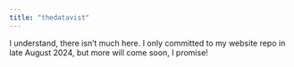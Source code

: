 ```yaml
---
title: "thedatavist"
---
```


I understand, there isn't much here. I only committed to my website repo in late August 2024, but more will come soon, I promise!